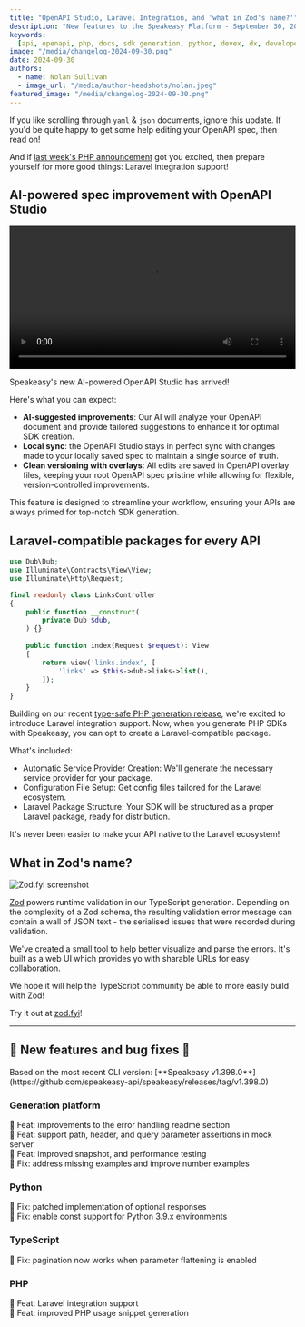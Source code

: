 ```yaml
---
title: "OpenAPI Studio, Laravel Integration, and 'what in Zod's name?'"
description: "New features to the Speakeasy Platform - September 30, 2024"
keywords:
  [api, openapi, php, docs, sdk generation, python, devex, dx, developer experience]
image: "/media/changelog-2024-09-30.png"
date: 2024-09-30
authors:
  - name: Nolan Sullivan
  - image_url: "/media/author-headshots/nolan.jpeg"
featured_image: "/media/changelog-2024-09-30.png"
---
```


 

If you like scrolling through `yaml` & `json` documents, ignore this update. If you'd be quite happy to get some help editing your OpenAPI spec, then read on!

And if [last week's PHP announcement](/changelog/2024-09-18) got you excited, then prepare yourself for more good things: Laravel integration support!

## AI-powered spec improvement with OpenAPI Studio

<div className="mt-10">
  <video controls={false} loop={true} autoPlay={true} width="100%">
    <source src={openapi_studio} type="video/mp4" />
  </video>
</div>

Speakeasy's new AI-powered OpenAPI Studio has arrived!

Here's what you can expect:

- **AI-suggested improvements**: Our AI will analyze your OpenAPI document and provide tailored suggestions to enhance it for optimal SDK creation.
- **Local sync**: the OpenAPI Studio stays in perfect sync with changes made to your locally saved spec to maintain a single source of truth.
- **Clean versioning with overlays**: All edits are saved in OpenAPI overlay files, keeping your root OpenAPI spec pristine while allowing for flexible, version-controlled improvements.

This feature is designed to streamline your workflow, ensuring your APIs are always primed for top-notch SDK generation.

## Laravel-compatible packages for every API

```php
use Dub\Dub;
use Illuminate\Contracts\View\View;
use Illuminate\Http\Request;

final readonly class LinksController
{
    public function __construct(
        private Dub $dub,
    ) {}
    
    public function index(Request $request): View
    {
        return view('links.index', [
            'links' => $this->dub->links->list(),
        ]);
    }
}
```

Building on our recent [type-safe PHP generation release](/post/release-php), we're excited to introduce Laravel integration support. Now, when you generate PHP SDKs with Speakeasy, you can opt to create a Laravel-compatible package.

What's included:

- Automatic Service Provider Creation: We'll generate the necessary service provider for your package.
- Configuration File Setup: Get config files tailored for the Laravel ecosystem.
- Laravel Package Structure: Your SDK will be structured as a proper Laravel package, ready for distribution.

It's never been easier to make your API native to the Laravel ecosystem!

## What in Zod's name?

![Zod.fyi screenshot](./assets/zod-fyi.jpeg)

[Zod](https://zod.dev/) powers runtime validation in our TypeScript generation. Depending on the complexity of a Zod schema, the resulting validation error message can contain a wall of JSON text - the serialised issues that were recorded during validation.

We've created a small tool to help better visualize and parse the errors. It's built as a web UI which provides yo with sharable URLs for easy collaboration.

We hope it will help the TypeScript community be able to more easily build with Zod!

Try it out at [zod.fyi](https://zod.fyi)!

---

## 🐝 New features and bug fixes 🐛

<div className="Callout" data-title="NOTE" data-variant="info">
  Based on the most recent CLI version: [**Speakeasy
  v1.398.0**](https://github.com/speakeasy-api/speakeasy/releases/tag/v1.398.0)
</div>

### Generation platform

🐝 Feat: improvements to the error handling readme section \
🐝 Feat: support path, header, and query parameter assertions in mock server \
🐝 Feat: improved snapshot, and performance testing \
🐛 Fix: address missing examples and improve number examples

### Python

🐛 Fix: patched implementation of optional responses \
🐛 Fix: enable const support for Python 3.9.x environments


### TypeScript

🐛 Fix: pagination now works when parameter flattening is enabled

### PHP

🐝 Feat: Laravel integration support \
🐝 Feat: improved PHP usage snippet generation



